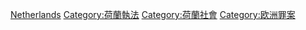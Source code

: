 [[Category:各國罪案|Netherlands]]
[[Category:荷蘭執法|Category:荷蘭執法]]
[[Category:荷蘭社會|Category:荷蘭社會]]
[[Category:欧洲罪案|Category:欧洲罪案]]